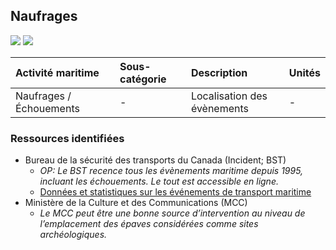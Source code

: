 ## Naufrages

<img src="https://img.shields.io/badge/Zone-Fluvial-brightgreen">
<img src="https://img.shields.io/badge/Zone-Marin-blue">


| Activité maritime       | Sous-catégorie   | Description            | Unités |
| :---------------------- | :--------------- | :--------------------- | :----- |
| Naufrages / Échouements | - | Localisation des évènements  | - |

### Ressources identifiées

- Bureau de la sécurité des transports du Canada (Incident; BST)
  - *OP: Le BST recence tous les évènements maritime depuis 1995, incluant les échouements. Le tout est accessible en ligne.*
  - [Données et statistiques sur les événements de transport maritime](https://www.tsb.gc.ca/fra/stats/marine/index.html)
- Ministère de la Culture et des Communications (MCC)
  - *Le MCC peut être une bonne source d'intervention au niveau de l'emplacement des épaves considérées comme sites archéologiques.*

